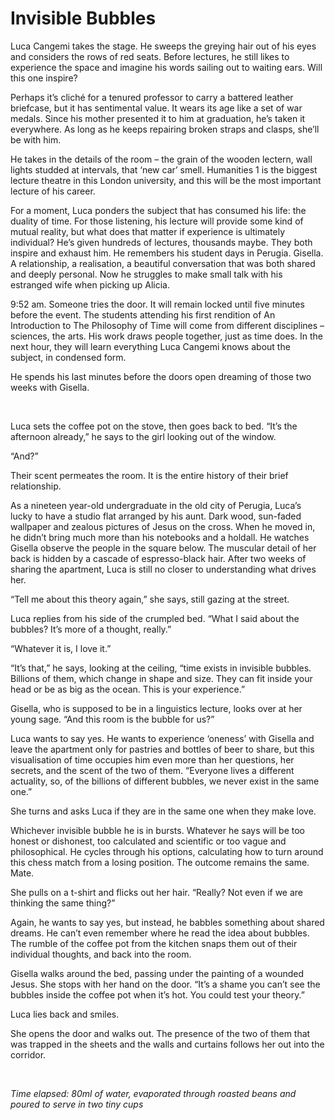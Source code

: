 # Invisible Bubbles

Luca Cangemi takes the stage. He sweeps the greying hair out of his eyes and considers the rows of red seats. Before lectures, he still likes to experience the space and imagine his words sailing out to waiting ears. Will this one inspire?

Perhaps it's cliché for a tenured professor to carry a battered leather briefcase, but it has sentimental value. It wears its age like a set of war medals. Since his mother presented it to him at graduation, he's taken it everywhere. As long as he keeps repairing broken straps and clasps, she'll be with him.

He takes in the details of the room – the grain of the wooden lectern, wall lights studded at intervals, that 'new car' smell. Humanities 1 is the biggest lecture theatre in this London university, and this will be the most important lecture of his career.

For a moment, Luca ponders the subject that has consumed his life: the duality of time. For those listening, his lecture will provide some kind of mutual reality, but what does that matter if experience is ultimately individual? He's given hundreds of lectures, thousands maybe. They both inspire and exhaust him. He remembers his student days in Perugia. Gisella. A relationship, a realisation, a beautiful conversation that was both shared and deeply personal. Now he struggles to make small talk with his estranged wife when picking up Alicia.

9:52 am. Someone tries the door. It will remain locked until five minutes before the event. The students attending his first rendition of An Introduction to The Philosophy of Time will come from different disciplines – sciences, the arts. His work draws people together, just as time does. In the next hour, they will learn everything Luca Cangemi knows about the subject, in condensed form.

He spends his last minutes before the doors open dreaming of those two weeks with Gisella.

\

Luca sets the coffee pot on the stove, then goes back to bed. "It's the afternoon already," he says to the girl looking out of the window.

"And?"

Their scent permeates the room. It is the entire history of their brief relationship.

As a nineteen year-old undergraduate in the old city of Perugia, Luca's lucky to have a studio flat arranged by his aunt. Dark wood, sun-faded wallpaper and zealous pictures of Jesus on the cross. When he moved in, he didn't bring much more than his notebooks and a holdall. He watches Gisella observe the people in the square below. The muscular detail of her back is hidden by a cascade of espresso-black hair. After two weeks of sharing the apartment, Luca is still no closer to understanding what drives her.

"Tell me about this theory again," she says, still gazing at the street.

Luca replies from his side of the crumpled bed. "What I said about the bubbles? It's more of a thought, really."

"Whatever it is, I love it."

"It's that," he says, looking at the ceiling, "time exists in invisible bubbles. Billions of them, which change in shape and size. They can fit inside your head or be as big as the ocean. This is your experience."

Gisella, who is supposed to be in a linguistics lecture, looks over at her young sage. "And this room is the bubble for us?"

Luca wants to say yes. He wants to experience 'oneness' with Gisella and leave the apartment only for pastries and bottles of beer to share, but this visualisation of time occupies him even more than her questions, her secrets, and the scent of the two of them. "Everyone lives a different actuality, so, of the billions of different bubbles, we never exist in the same one."

She turns and asks Luca if they are in the same one when they make love.

Whichever invisible bubble he is in bursts. Whatever he says will be too honest or dishonest, too calculated and scientific or too vague and philosophical. He cycles through his options, calculating how to turn around this chess match from a losing position. The outcome remains the same. Mate.

She pulls on a t-shirt and flicks out her hair. "Really? Not even if we are thinking the same thing?"

Again, he wants to say yes, but instead, he babbles something about shared dreams. He can't even remember where he read the idea about bubbles. The rumble of the coffee pot from the kitchen snaps them out of their individual thoughts, and back into the room.

Gisella walks around the bed, passing under the painting of a wounded Jesus. She stops with her hand on the door. "It's a shame you can't see the bubbles inside the coffee pot when it's hot. You could test your theory."

Luca lies back and smiles.

She opens the door and walks out. The presence of the two of them that was trapped in the sheets and the walls and curtains follows her out into the corridor.

\

*Time elapsed: 80ml of water, evaporated through roasted beans and poured to serve in two tiny cups*

\cleartoverso

\vspace*{10em}

\thispagestyle{empty}\begin{figure}[hbt!]
    \centering
    \includegraphics[width=1cm]{figures/oi--clock.png}
    
\end{figure}